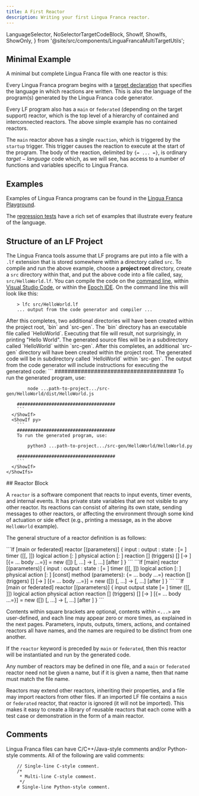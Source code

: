 ```yaml
---
title: A First Reactor
description: Writing your first Lingua Franca reactor.
---
```


  LanguageSelector,
  NoSelectorTargetCodeBlock,
  ShowIf, ShowIfs, ShowOnly,
} from '@site/src/components/LinguaFrancaMultiTargetUtils';

<LanguageSelector c cpp py rs ts />

## Minimal Example

A minimal but complete Lingua Franca file with one reactor is this:


<NoSelectorTargetCodeBlock c={C_HelloWorld} cpp={Cpp_HelloWorld} py={Py_HelloWorld} rs={Rs_HelloWorld} ts={TS_HelloWorld} lf />

Every Lingua Franca program begins with a [target declaration](../introduction.md) that specifies the language in which reactions are written. This is also the language of the program(s) generated by the Lingua Franca code generator.

Every LF program also has a `main` or `federated` (depending on the target support) reactor, which is the top level of a hierarchy of contained and interconnected reactors. The above simple example has no contained reactors.

The `main` reactor above has a single `reaction`, which is triggered by the `startup` trigger. This trigger causes the reaction to execute at the start of the program. The body of the reaction, delimited by `{= ... =}`, is ordinary $target-language$ code which, as we will see, has access to a number of functions and variables specific to Lingua Franca.

## Examples

Examples of Lingua Franca programs can be found in the [Lingua Franca Playground](https://github.com/lf-lang/playground-lingua-franca/tree/main).

The [regression tests](https://github.com/lf-lang/lingua-franca/tree/master/test/) have a rich set of examples that illustrate every feature of the language.

## Structure of an LF Project

The Lingua Franca tools assume that LF programs are put into a file with a `.lf` extension that is stored somewhere within a directory called `src`. To compile and run the above example, choose a **project root** directory, create a `src` directory within that, and put the above code into a file called, say, `src/HelloWorld.lf`. You can compile the code on the [command line](../tools/command-line-tools.mdx), within [Visual Studio Code](../tools/code-extension.mdx), or within the [Epoch IDE](../tools/epoch-ide.mdx). On the command line this will look like this:

```
    > lfc src/HelloWorld.lf
    ... output from the code generator and compiler ...
```

<ShowIfs>
  <ShowIf c cpp rs>
    After this completes, two additional directories will have been created within
    the project root, `bin` and `src-gen`. The `bin` directory has an
    executable file called `HelloWorld`. Executing that file will result, not
    surprisingly, in printing "Hello World". The generated source files will be
    in a subdirectory called `HelloWorld` within `src-gen`.
  </ShowIf>
  <ShowIf ts py>
    After this completes, an additional `src-gen` directory will have been created within the project root. The generated code will be in subdirectory called `HelloWorld` within `src-gen`. The output from the code generator will include instructions for executing the generated code:
    <ShowIfs>
      <ShowIf ts>
        ```
        #####################################
        To run the generated program, use:

            node ...path-to-project.../src-gen/HelloWorld/dist/HelloWorld.js

        #####################################
        ```
      </ShowIf>
      <ShowIf py>
        ```
        #####################################
        To run the generated program, use:

            python3 ...path-to-project.../src-gen/HelloWorld/HelloWorld.py

        #####################################
        ```
      </ShowIf>
    </ShowIfs>
  </ShowIf>
</ShowIfs>
## Reactor Block

A `reactor` is a software component that reacts to input events, timer events, and internal events. It has private state variables that are not visible to any other reactor. Its reactions can consist of altering its own state, sending messages to other reactors, or affecting the environment through some kind of actuation or side effect (e.g., printing a message, as in the above `HelloWorld` example).

The general structure of a reactor definition is as follows:

<ShowIfs>
  <ShowIf c ts>
    ```lf
    [main or federated] reactor <class-name> [(parameters)] {
        input <name>: <type>
        output <name>: <type>
        state <name>: <type> [= <value>]
        timer <name>([<offset>[, <period>]])
        logical action <name>[: <type>]
        physical action <name>[: <type>]
        reaction [<name>] (triggers) [<uses>] [-> <effects>] [{= ... body ...=}]
        <instance-name> = new <class-name>([<parameter-assignments>])
        <port-name> [, ...] -> <port-name> [, ...] [after <delay>]
    }
    ```
  </ShowIf>
  <ShowIf cpp rs>
    ```lf
    [main] reactor <class-name> [(parameters)] {
        input <name>: <type>
        output <name>: <type>
        state <name>: <type> [= <value>]
        timer <name>([<offset>[, <period>]])
        logical action <name>[: <type>]
        physical action <name>[: <type>]
        [const] method <name>(parameters):<type> {= ... body ...=}
        reaction [<name>] (triggers) [<uses>] [-> <effects>] [{= ... body ...=}]
        <instance-name> = new <class-name>([<parameter-assignments>])
        <port-name> [, ...] -> <port-name> [, ...] [after <delay>]
    }
    ```
  </ShowIf>
  <ShowIf py>
    ```lf
    [main or federated] reactor <class-name> [(parameters)] {
        input <name>
        output <name>
        state <name> [= <value>]
        timer <name>([<offset>[, <period>]])
        logical action <name>
        physical action <name>
        reaction [<name>] (triggers) [<uses>] [-> <effects>] [{= ... body ...=}]
        <instance-name> = new <class-name>([<parameter-assignments>])
        <port-name> [, ...] -> <port-name> [, ...] [after <delay>]
    }
    ```
  </ShowIf>
</ShowIfs>

Contents within square brackets are optional, contents within `<...>` are user-defined, and each line may appear zero or more times, as explained in the next pages. Parameters, inputs, outputs, timers, actions, and contained reactors all have names, and the names are required to be distinct from one another.

If the `reactor` keyword is preceded by `main` or `federated`, then this reactor will be instantiated and run by the generated code.

Any number of reactors may be defined in one file, and a `main` or `federated` reactor need not be given a name, but if it is given a name, then that name must match the file name.

Reactors may extend other reactors, inheriting their properties, and a file may import reactors from other files. If an imported LF file contains a `main` or `federated` reactor, that reactor is ignored (it will not be imported). This makes it easy to create a library of reusable reactors that each come with a test case or demonstration in the form of a main reactor.

## Comments

Lingua Franca files can have C/C++/Java-style comments and/or Python-style comments. All of the following are valid comments:

```
    // Single-line C-style comment.
    /*
     * Multi-line C-style comment.
     */
    # Single-line Python-style comment.
```
